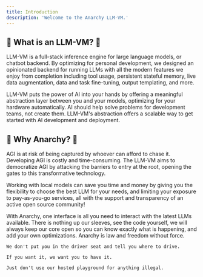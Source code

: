 ```yaml
---
title: Introduction
description: 'Welcome to the Anarchy LLM-VM.'
---
```


## 💁 What is an LLM-VM? 💁

LLM-VM is a full-stack inference engine for large language models, or chatbot backend. By optimizing for personal development, we designed an opinionated backend for running LLMs with all the modern features we enjoy from completion including tool usage, persistent stateful memory, live data augmentation, data and task fine-tuning, output templating, and more.

LLM-VM puts the power of AI into your hands by offering a meaningful abstraction layer between you and your models, optimizing for your hardware automatically. AI should help solve problems for development teams, not create them. LLM-VM's abstraction offers a scalable way to get started with AI development and deployment.


## 🤌 Why Anarchy? 🤌 

AGI is at risk of being captured by whoever can afford to chase it. Developing AGI is costly and time-consuming. The LLM-VM aims to democratize AGI by attacking the barriers to entry at the root, opening the gates to this transformative technology.

Working with local models can save you time and money by giving you the flexibility to choose the best LLM for your needs, and limiting your exposure to pay-as-you-go services, all with the support and transparency of an active open source community!


<CardGroup cols={1}>
  <Card	   
    title="Speed up Development"
    icon="layer-group"
  >   
    With Anarchy, one interface is all you need to interact with the latest LLMs available.
  </Card>
  <Card
    title="Open Source"
    icon="pen-to-square"
  >
    There is nothing up our sleeves, see the code yourself, we will always keep our core open so you can know exactly what is happening, and add your own optimizations.
  </Card>
  <Card
    title="Non Judgemental"
    icon="stars"
  >
    Anarchy is law and freedom without force.

    We don't put you in the driver seat and tell you where to drive.
    
    If you want it, we want you to have it.

    Just don't use our hosted playground for anything illegal.
  </Card>
</CardGroup>

